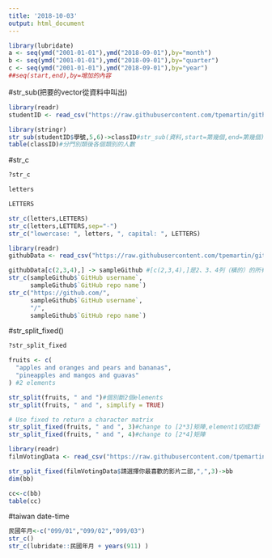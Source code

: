 ```yaml
---
title: '2018-10-03'
output: html_document
---
```


```r
library(lubridate)
a <- seq(ymd("2001-01-01"),ymd("2018-09-01"),by="month")
b <- seq(ymd("2001-01-01"),ymd("2018-09-01"),by="quarter")
c <- seq(ymd("2001-01-01"),ymd("2018-09-01"),by="year")
##seq(start,end),by=增加的內容
```

#str_sub(把要的vector從資料中叫出)
```r
library(readr)
studentID <- read_csv("https://raw.githubusercontent.com/tpemartin/github-data/master/studentID.csv")

```

```r
library(stringr)
str_sub(studentID$學號,5,6)->classID#str_sub(資料,start=第幾個,end=第幾個)
table(classID)#分門別類後各個類別的人數
```

#str_c
```r
?str_c
```
```r
letters
```
```r
LETTERS
```

```r
str_c(letters,LETTERS)
str_c(letters,LETTERS,sep="-")
str_c("lowercase: ", letters, ", capital: ", LETTERS)
```
```r
library(readr)
githubData <- read_csv("https://raw.githubusercontent.com/tpemartin/github-data/master/githubData.csv")
```
```r
githubData[c(2,3,4),] -> sampleGithub #[c(2,3,4),]是2、3、4列（橫的）的所有行數資料（因為，後面沒數字）
str_c(sampleGithub$`GitHub username`,
      sampleGithub$`GitHub repo name`)
str_c("https://github.com/",
      sampleGithub$`GitHub username`,
      "/",
      sampleGithub$`GitHub repo name`)
```

#str_split_fixed()
```r
?str_split_fixed
```
```r
fruits <- c(
  "apples and oranges and pears and bananas",
  "pineapples and mangos and guavas"
) #2 elements

str_split(fruits, " and ")#個別斷2個elements
str_split(fruits, " and ", simplify = TRUE)

# Use fixed to return a character matrix
str_split_fixed(fruits, " and ", 3)#change to [2*3]矩陣,element1切成3斷
str_split_fixed(fruits, " and ", 4)#change to [2*4]矩陣

```

```r
library(readr)
filmVotingData <- read_csv("https://raw.githubusercontent.com/tpemartin/course-107-1-programming-for-data-science/master/data/%E7%AC%AC%E4%B8%89%E5%B1%86%E7%B6%93%E6%BF%9F%E6%92%AD%E5%AE%A2%E7%AB%B6%E8%B3%BD%E5%8F%83%E8%B3%BD%E4%BD%9C%E5%93%81%E6%8A%95%E7%A5%A8%E7%B5%90%E6%9E%9C%E6%A8%A3%E6%9C%AC%20-%20Sheet1.csv")
```
```r
str_split_fixed(filmVotingData$請選擇你最喜歡的影片二部,",",3)->bb
dim(bb)

cc<-c(bb)
table(cc)
```
#taiwan date-time
```r
民國年月<-c("099/01","099/02","099/03")
str_c()
str_c(lubridate::民國年月 + years(911) )

```





